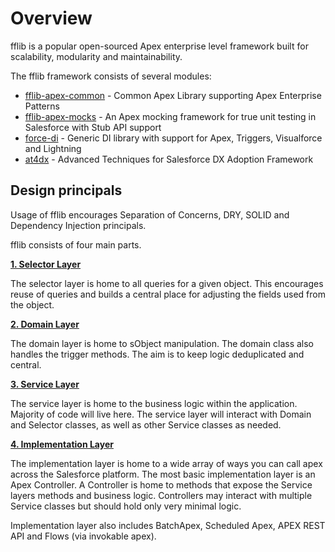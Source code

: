 # Overview

fflib is a popular open-sourced Apex enterprise level framework built for scalability, modularity and maintainability.

The fflib framework consists of several modules:

- [fflib-apex-common](https://github.com/apex-enterprise-patterns/fflib-apex-common) - Common Apex Library supporting Apex Enterprise Patterns
- [fflib-apex-mocks](https://github.com/apex-enterprise-patterns/fflib-apex-mocks) - An Apex mocking framework for true unit testing in Salesforce with Stub API support
- [force-di](https://github.com/apex-enterprise-patterns/force-di) - Generic DI library with support for Apex, Triggers, Visualforce and Lightning
- [at4dx](https://github.com/apex-enterprise-patterns/at4dx) - Advanced Techniques for Salesforce DX Adoption Framework

## Design principals

Usage of fflib encourages Separation of Concerns, DRY, SOLID and Dependency Injection principals.

fflib consists of four main parts.

[**1. Selector Layer**](./docs/selector-layer)

The selector layer is home to all queries for a given object. This encourages reuse of queries and builds a central place for adjusting the fields used from the object.

[**2. Domain Layer**](./docs/domain-layer)

The domain layer is home to sObject manipulation. The domain class also handles the trigger methods. The aim is to keep logic deduplicated and central.

[**3. Service Layer**](./docs/service-layer)

The service layer is home to the business logic within the application. Majority of code will live here. The service layer will interact with Domain and Selector classes, as well as other Service classes as needed.

[**4. Implementation Layer**](./docs/implementation-layer)

The implementation layer is home to a wide array of ways you can call apex across the Salesforce platform. The most basic implementation layer is an Apex Controller. A Controller is home to methods that expose the Service layers methods and business logic. Controllers may interact with multiple Service classes but should hold only very minimal logic.

Implementation layer also includes BatchApex, Scheduled Apex, APEX REST API and Flows (via invokable apex).
